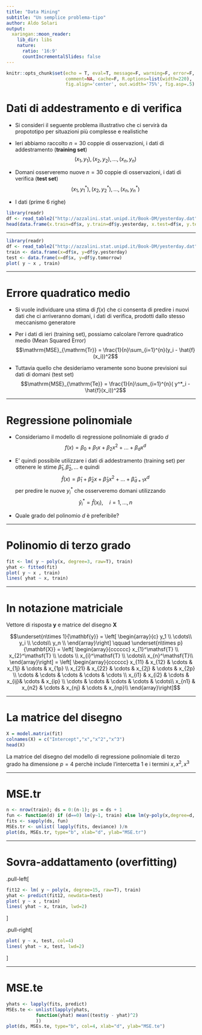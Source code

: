 ```yaml
---
title: "Data Mining"
subtitle: "Un semplice problema-tipo"
author: Aldo Solari
output:
  xaringan::moon_reader:
    lib_dir: libs
    nature:
      ratio: '16:9'
      countIncrementalSlides: false
---
```


```r
knitr::opts_chunk$set(echo = T, eval=T, message=F, warning=F, error=F, 
                      comment=NA, cache=F, R.options=list(width=220),
                      fig.align='center', out.width='75%', fig.asp=.5)
```

# Dati di addestramento e di verifica

* Si consideri il seguente problema illustrativo che ci servirà da propototipo per situazioni più complesse e realistiche

* Ieri abbiamo raccolto $n=30$ coppie di osservazioni, i dati di addestramento (__training set__)
$$(x_1,y_1), (x_2,y_2), \ldots, (x_n,y_n)$$ 

* Domani osserveremo nuove $n=30$ coppie di osservazioni, i dati di verifica (__test set__)
$$(x_1,y^*_1), (x_2,y^*_2), \ldots, (x_n,y^*_n)$$

* I dati (prime 6 righe)

```r
library(readr)
df <- read_table2("http://azzalini.stat.unipd.it/Book-DM/yesterday.dat")[-31,]
head(data.frame(x.train=df$x, y.train=df$y.yesterday, x.test=df$x, y.test=NA))
```

---

```r
library(readr)
df <- read_table2("http://azzalini.stat.unipd.it/Book-DM/yesterday.dat")[-31,]
train <- data.frame(x=df$x, y=df$y.yesterday)
test <- data.frame(x=df$x, y=df$y.tomorrow)
plot( y ~ x , train)
```

---

# Errore quadratico medio

* Si vuole individuare una stima di $f(x)$ che ci consenta di predire i nuovi dati che ci arriveranno domani, i dati di verifica, prodotti dallo stesso meccanismo generatore

* Per i dati di ieri (training set), possiamo calcolare l'errore quadratico medio (Mean Squared Error)
$$\mathrm{MSE}_{\mathrm{Tr}} = \frac{1}{n}\sum_{i=1}^{n}(y_i - \hat{f}(x_i))^2$$ 

* Tuttavia quello che desideriamo veramente sono buone previsioni sui dati di domani (test set)
$$\mathrm{MSE}_{\mathrm{Te}} = \frac{1}{n}\sum_{i=1}^{n}( y^*_i - \hat{f}(x_i))^2$$ 

---

# Regressione polinomiale

* Consideriamo il modello di regressione polinomiale di grado $d$
$$f(x) = \beta_0 + \beta_1 x + \beta_2 x^2 + \ldots + \beta_d x^{d}$$

* E' quindi possibile utilizzare i dati di addestramento (training set) per ottenere le stime $\hat{\beta}_1,\hat{\beta}_2,\ldots$ e quindi
$$\hat{f}(x)=\hat{\beta}_1 + \hat{\beta}_2 x + \hat{\beta}_3 x^2 + \ldots + \hat{\beta}_{d+1} x^{d}$$ per predire le nuove $y_i^*$ che osserveremo domani utilizzando
$$\hat{y}_i^*=\hat{f}(x_i), \quad i=1,\ldots,n$$

* Quale grado del polinomio $d$ è preferibile?

---

# Polinomio di terzo grado

```r
fit <- lm( y ~ poly(x, degree=3, raw=T), train)
yhat <- fitted(fit)
plot( y ~ x , train)
lines( yhat ~ x, train)
```

---

# In notazione matriciale

Vettore di risposta $\mathbf{y}$ e matrice del disegno $\mathbf{X}$

$$\underset{n\times 1}{\mathbf{y}} = 
\left[
\begin{array}{c}
y_1   \\
\cdots\\
y_i  \\
\cdots\\
y_n \\
\end{array}\right] \qquad
\underset{n\times p}{\mathbf{X}} = \left[
\begin{array}{cccccc}
x_{1}^\mathsf{T}   \\
x_{2}^\mathsf{T}  \\
\cdots   \\
x_{i}^\mathsf{T}    \\
\cdots\\
x_{n}^\mathsf{T}\\
\end{array}\right] = \left[
\begin{array}{cccccc}
x_{11}  & x_{12}  & \cdots   &  x_{1j}  & \cdots   &   x_{1p}  \\
x_{21}  & x_{22} & \cdots   &  x_{2j}  & \cdots   &   x_{2p}  \\
\cdots   & \cdots   &  \cdots & \cdots   &  \cdots  \\
x_{i1}  & x_{i2} & \cdots   &  x_{ij}& \cdots   & x_{ip}    \\
\cdots   & \cdots   &  \cdots  &  \cdots   &  \cdots\\
x_{n1}   & x_{n2} & \cdots   & x_{nj}    &  \cdots   &   x_{np}\\
\end{array}\right]$$

---

# La matrice del disegno

```r
X = model.matrix(fit)
colnames(X) = c("Intercept","x","x^2","x^3")
head(X)
```


La matrice del disegno del modello di regressione polinomiale di terzo grado ha dimensione $p=4$ perchè include l'intercetta $1$ e i termini $x,x^2,x^3$

---

# MSE.tr

```r
n <- nrow(train); ds = 0:(n-1); ps = ds + 1
fun <- function(d) if (d==0) lm(y~1, train) else lm(y~poly(x,degree=d, raw=T), train)
fits <- sapply(ds, fun)
MSEs.tr <- unlist( lapply(fits, deviance) )/n
plot(ds, MSEs.tr, type="b", xlab="d", ylab="MSE.tr")
```

---

# Sovra-addattamento (overfitting)

.pull-left[
```r
fit12 <- lm( y ~ poly(x, degree=15, raw=T), train)
yhat <- predict(fit12, newdata=test)
plot( y ~ x , train)
lines( yhat ~ x, train, lwd=2)
```
]

.pull-right[
```r
plot( y ~ x, test, col=4)
lines( yhat ~ x, test, lwd=2)
```
]

---

# MSE.te

```r
yhats <- lapply(fits, predict)
MSEs.te <- unlist(lapply(yhats, 
           function(yhat) mean((test$y - yhat)^2)
           ))
plot(ds, MSEs.te, type="b", col=4, xlab="d", ylab="MSE.te")
```





